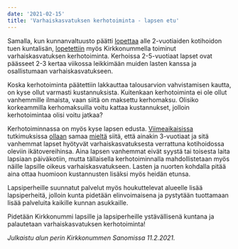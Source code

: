 ```yaml
---
date: '2021-02-15'
title: 'Varhaiskasvatuksen kerhotoiminta - lapsen etu'
---
```


Samalla, kun kunnanvaltuusto päätti [lopettaa](https://www.kirkkonummi.fi/kotihoidon-tuen-kuntalisa-182019-alkaen) alle 2-vuotiaiden kotihoidon tuen kuntalisän, [lopetettiin](https://www.kirkkonummi.fi/kerhot-1) myös Kirkkonummella toiminut varhaiskasvatuksen kerhotoiminta. Kerhoissa 2-5-vuotiaat lapset ovat päässeet 2-3 kertaa viikossa leikkimään muiden lasten kanssa ja osallistumaan varhaiskasvatukseen.

Koska kerhotoiminta päätettiin lakkauttaa talousarvion vahvistamisen kautta, on kyse ollut varmasti kustannuksista. Kuitenkaan kerhotoiminta ei ole ollut vanhemmille ilmaista, vaan siitä on maksettu kerhomaksu. Olisiko korkeammilla kerhomaksuilla voitu kattaa kustannukset, jolloin kerhotoimintaa olisi voitu jatkaa?

Kerhotoiminnassa on myös kyse lapsen edusta. [Viimeaikaisissa](https://www.is.fi/kotimaa/art-2000007611438.html) tutkimuksissa [ollaan](https://yle.fi/uutiset/3-10226728) samaa [mieltä](https://www.iltalehti.fi/kotimaa/a/201708142200326641) siitä, että ainakin 3-vuotiaat ja sitä vanhemmat lapset hyötyvät varhaiskasvatuksesta verrattuna kotihoidossa oleviin ikätovereihinsa. Aina lapsen vanhemmat eivät syystä tai toisesta laita lapsiaan päiväkotiin, mutta tällaisella kerhotoiminnalla mahdollistetaan myös näille lapsille oikeus varhaiskasvatukseen. Lasten ja nuorten kohdalla pitää aina ottaa huomioon kustannusten lisäksi myös heidän etunsa.

Lapsiperheille suunnatut palvelut myös houkuttelevat alueelle lisää lapsiperheitä, jolloin kunta pidetään elinvoimaisena ja pystytään tuottamaan lisää palveluita kaikille kunnan asukkaille.

Pidetään Kirkkonummi lapsille ja lapsiperheille ystävällisenä kuntana ja palautetaan varhaiskasvatuksen kerhotoiminta!

_Julkaistu alun perin Kirkkonummen Sanomissa 11.2.2021._
